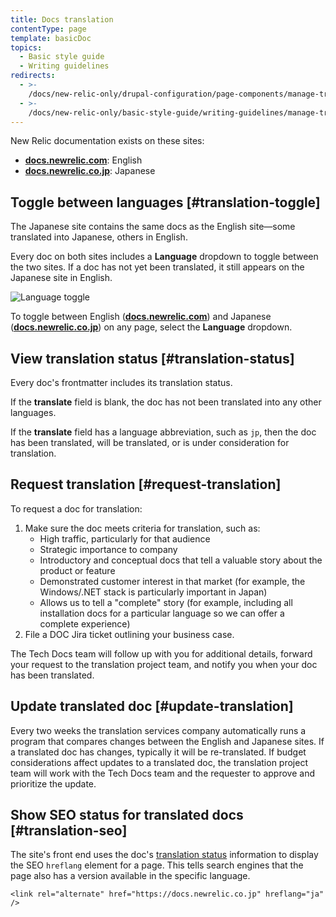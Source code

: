 ```yaml
---
title: Docs translation
contentType: page
template: basicDoc
topics:
  - Basic style guide
  - Writing guidelines
redirects:
  - >-
    /docs/new-relic-only/drupal-configuration/page-components/manage-translated-docs
  - >-
    /docs/new-relic-only/basic-style-guide/writing-guidelines/manage-translated-docs
---
```


New Relic documentation exists on these sites:

* [**docs.newrelic.com**](https://docs.newrelic.com): English
* [**docs.newrelic.co.jp**](https://docs.newrelic.co.jp): Japanese

## Toggle between languages [#translation-toggle]

The Japanese site contains the same docs as the English site—some translated into Japanese, others in English.

Every doc on both sites includes a **Language** dropdown to toggle between the two sites. If a doc has not yet been translated, it still appears on the Japanese site in English.

![Language toggle](./images/japanese-english-toggle.png "Language toggle")

To toggle between English ([**docs.newrelic.com**](https://docs.newrelic.com)) and Japanese ([**docs.newrelic.co.jp**](https://docs.newrelic.co.jp)) on any page, select the **Language** dropdown.

## View translation status [#translation-status]

Every doc's frontmatter includes its translation status.

If the **translate** field is blank, the doc has not been translated into any other languages.

If the **translate** field has a language abbreviation, such as `jp`, then the doc has been translated, will be translated, or is under consideration for translation.

## Request translation [#request-translation]

To request a doc for translation:

1. Make sure the doc meets criteria for translation, such as:
   * High traffic, particularly for that audience
   * Strategic importance to company
   * Introductory and conceptual docs that tell a valuable story about the product or feature
   * Demonstrated customer interest in that market (for example, the Windows/.NET stack is particularly important in Japan)
   * Allows us to tell a "complete" story (for example, including all installation docs for a particular language so we can offer a complete experience)
2. File a DOC Jira ticket outlining your business case.

The Tech Docs team will follow up with you for additional details, forward your request to the translation project team, and notify you when your doc has been translated.

## Update translated doc [#update-translation]

Every two weeks the translation services company automatically runs a program that compares changes between the English and Japanese sites. If a translated doc has changes, typically it will be re-translated. If budget considerations affect updates to a translated doc, the translation project team will work with the Tech Docs team and the requester to approve and prioritize the update.

## Show SEO status for translated docs [#translation-seo]

The site's front end uses the doc's [translation status](#translation-status) information to display the SEO `hreflang` element for a page. This tells search engines that the page also has a version available in the specific language.

```
<link rel="alternate" href="https://docs.newrelic.co.jp" hreflang="ja" />
```